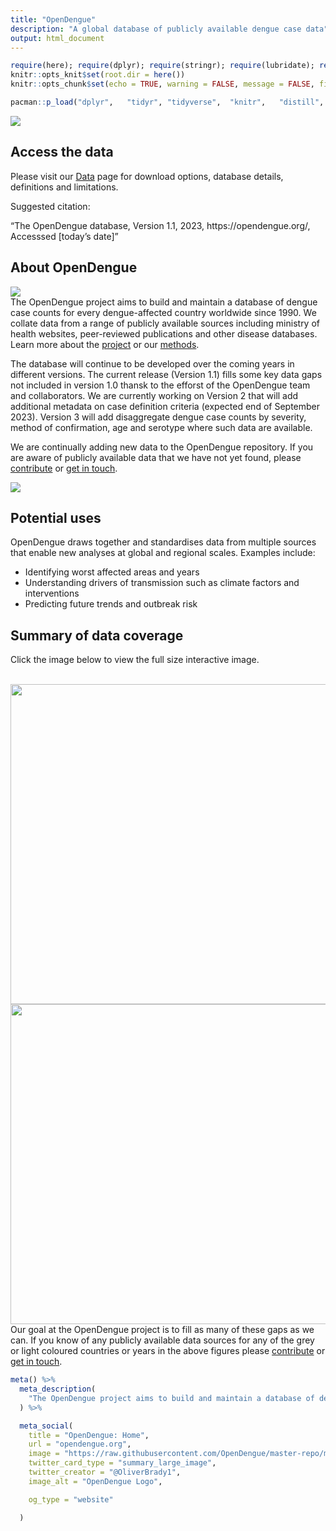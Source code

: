 ```yaml
---
title: "OpenDengue"
description: "A global database of publicly available dengue case data"
output: html_document
---
```

```r
require(here); require(dplyr); require(stringr); require(lubridate); require(distill)
knitr::opts_knit$set(root.dir = here())
knitr::opts_chunk$set(echo = TRUE, warning = FALSE, message = FALSE, fig.path="./figure/")

pacman::p_load("dplyr",   "tidyr", "tidyverse",  "knitr",   "distill",  "metathis")

```
![](./figure/OpenDengue_map_18Aug2023.png)

## Access the data

Please visit our [Data](https://opendengue.github.io/master-repo/data.html) page for download options, database details, definitions and limitations.

Suggested citation:

"The OpenDengue database, Version 1.1, 2023, https://opendengue.org/, Accesssed [today's date]"


## About OpenDengue

![](./figure/OpenDengue_logo.jpg)
<br>
The OpenDengue project aims to build and maintain a database of dengue case counts for every dengue-affected country worldwide since 1990. We collate data from a range of publicly available sources including ministry of health websites, peer-reviewed publications and other disease databases. Learn more about the [project](https://opendengue.org/project.html) or our [methods](https://opendengue.org/overview.html).

The database will continue to be developed over the coming years in different versions. The current release (Version 1.1) fills some key data gaps not included in version 1.0 thansk to the efforst of the OpenDengue team and collaborators. We are currently working on Version 2 that will add additional metadata on case definition criteria (expected end of September 2023). Version 3 will add disaggregate dengue case counts by severity, method of confirmation, age and serotype where such data are available.

We are continually adding new data to the OpenDengue repository. If you are aware of publicly available data that we have not yet found, please [contribute](https://opendengue.org/contribute.html) or [get in touch](mailto:contribute@opendengue.org).

![](./figure/Sum_icons.png)


## Potential uses
OpenDengue draws together and standardises data from multiple sources that enable new analyses at global and regional scales. Examples include:  

- Identifying worst affected areas and years
- Understanding drivers of transmission such as climate factors and interventions
- Predicting future trends and outbreak risk

## Summary of data coverage
Click the image below to view the full size interactive image.

<br>
<a href="./figure/heatmap_temporal_.html" target="_blank">
    <img height="512px" width="864px" border="0" align="left"  src="./figure/heatmap_temporal.png"/></a>

<a href="./figure/heatmap_spatial_.html" target="_blank">
    <img height="512px" width="864px" border="0" align="left"  src="./figure/heatmap_spatial.png"/></a>


Our goal at the OpenDengue project is to fill as many of these gaps as we can. If you know of any publicly available data sources for any of the grey or light coloured countries or years in the above figures please [contribute](https://opendengue.github.io/master-repo/contribute.html) or [get in touch](mailto:contribute@opendengue.org).


```r

meta() %>%
  meta_description(
    "The OpenDengue project aims to build and maintain a database of dengue case counts for every dengue-affected country worldwide since 1990. We collate data from a range of publicly available sources including ministry of health websites, peer-reviewed publications and other disease databases."
  ) %>% 

  meta_social(
    title = "OpenDengue: Home",
    url = "opendengue.org",
    image = "https://raw.githubusercontent.com/OpenDengue/master-repo/main/docs/logo/thumbnail.png",
    twitter_card_type = "summary_large_image",
    twitter_creator = "@OliverBrady1",
    image_alt = "OpenDengue Logo",

    og_type = "website"

  )


```

